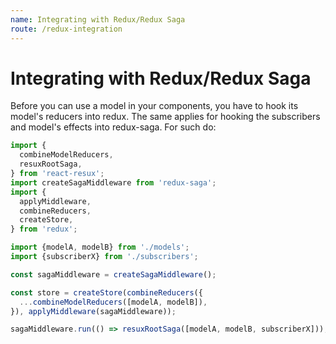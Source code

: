 ```yaml
---
name: Integrating with Redux/Redux Saga
route: /redux-integration
---
```


# Integrating with Redux/Redux Saga

Before you can use a model in your components, you have to hook its model's reducers into redux. The same applies for
hooking the subscribers and model's effects into redux-saga. For such do:

```javascript
import {
  combineModelReducers,
  resuxRootSaga,
} from 'react-resux';
import createSagaMiddleware from 'redux-saga';
import {
  applyMiddleware,
  combineReducers,
  createStore,
} from 'redux';

import {modelA, modelB} from './models';
import {subscriberX} from './subscribers';

const sagaMiddleware = createSagaMiddleware();

const store = createStore(combineReducers({
  ...combineModelReducers([modelA, modelB]),
}), applyMiddleware(sagaMiddleware));

sagaMiddleware.run(() => resuxRootSaga([modelA, modelB, subscriberX]));
```
